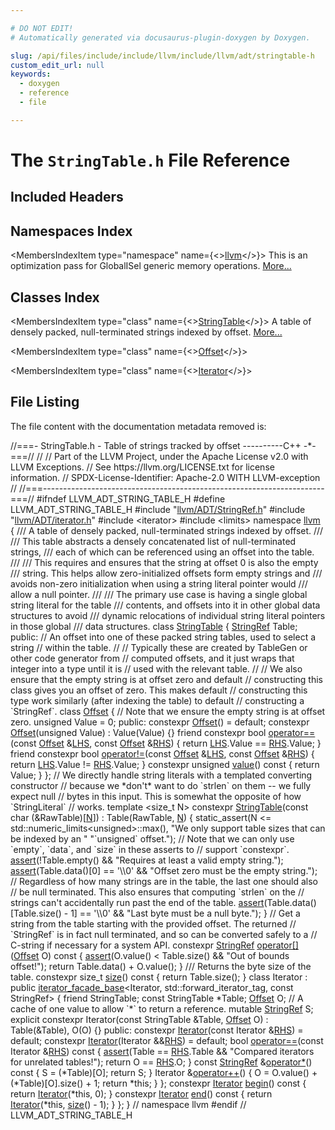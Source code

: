 ```yaml
---

# DO NOT EDIT!
# Automatically generated via docusaurus-plugin-doxygen by Doxygen.

slug: /api/files/include/include/llvm/include/llvm/adt/stringtable-h
custom_edit_url: null
keywords:
  - doxygen
  - reference
  - file

---
```





# The `StringTable.h` File Reference

<DoxygenPage pluginConfig={pluginConfig}>



## Included Headers

<IncludesList>
<IncludesListItem
  filePath="llvm/ADT/StringRef.h"
  permalink="/docs/api/files/include/include/llvm/include/llvm/adt/stringref-h"
  isLocal="true" />
<IncludesListItem
  filePath="llvm/ADT/iterator.h"
  permalink="/docs/api/files/include/include/llvm/include/llvm/adt/iterator-h"
  isLocal="true" />
<IncludesListItem
  filePath="iterator"
  permalink=""
  isLocal="false" />
<IncludesListItem
  filePath="limits"
  permalink=""
  isLocal="false" />
</IncludesList>

## Namespaces Index

<MembersIndex>

<MembersIndexItem
  type="namespace"
  name={<><a href="/docs/api/namespaces/llvm">llvm</a></>}>
This is an optimization pass for GlobalISel generic memory operations. <a href="/docs/api/namespaces/llvm/#details">More...</a>
</MembersIndexItem>

</MembersIndex>

## Classes Index

<MembersIndex>

<MembersIndexItem
  type="class"
  name={<><a href="/docs/api/classes/llvm/stringtable">StringTable</a></>}>
A table of densely packed, null-terminated strings indexed by offset. <a href="/docs/api/classes/llvm/stringtable/#details">More...</a>
</MembersIndexItem>

<MembersIndexItem
  type="class"
  name={<><a href="/docs/api/classes/llvm/stringtable/offset">Offset</a></>}>
</MembersIndexItem>

<MembersIndexItem
  type="class"
  name={<><a href="/docs/api/classes/llvm/stringtable/iterator">Iterator</a></>}>
</MembersIndexItem>

</MembersIndex>


## File Listing

The file content with the documentation metadata removed is:

<ProgramListing>

<Link id="l00001" /><CodeLine lineNumber="1"><Highlight kind="comment">//===- StringTable.h - Table of strings tracked by offset ----------C++ -&#42;-===//</Highlight><Highlight kind="normal"></Highlight></CodeLine>
<Link id="l00002" /><CodeLine lineNumber="2"><Highlight kind="normal"></Highlight><Highlight kind="comment">//</Highlight><Highlight kind="normal"></Highlight></CodeLine>
<Link id="l00003" /><CodeLine lineNumber="3"><Highlight kind="normal"></Highlight><Highlight kind="comment">// Part of the LLVM Project, under the Apache License v2.0 with LLVM Exceptions.</Highlight><Highlight kind="normal"></Highlight></CodeLine>
<Link id="l00004" /><CodeLine lineNumber="4"><Highlight kind="normal"></Highlight><Highlight kind="comment">// See https://llvm.org/LICENSE.txt for license information.</Highlight><Highlight kind="normal"></Highlight></CodeLine>
<Link id="l00005" /><CodeLine lineNumber="5"><Highlight kind="normal"></Highlight><Highlight kind="comment">// SPDX-License-Identifier: Apache-2.0 WITH LLVM-exception</Highlight><Highlight kind="normal"></Highlight></CodeLine>
<Link id="l00006" /><CodeLine lineNumber="6"><Highlight kind="normal"></Highlight><Highlight kind="comment">//</Highlight><Highlight kind="normal"></Highlight></CodeLine>
<Link id="l00007" /><CodeLine lineNumber="7"><Highlight kind="normal"></Highlight><Highlight kind="comment">//===----------------------------------------------------------------------===//</Highlight><Highlight kind="normal"></Highlight></CodeLine>
<Link id="l00008" /><CodeLine lineNumber="8"><Highlight kind="normal"></Highlight></CodeLine>
<Link id="l00009" /><CodeLine lineNumber="9"><Highlight kind="normal"></Highlight><Highlight kind="preprocessor">#ifndef LLVM&#95;ADT&#95;STRING&#95;TABLE&#95;H</Highlight><Highlight kind="normal"></Highlight></CodeLine>
<Link id="l00010" /><CodeLine lineNumber="10"><Highlight kind="normal"></Highlight><Highlight kind="preprocessor">#define LLVM&#95;ADT&#95;STRING&#95;TABLE&#95;H</Highlight><Highlight kind="normal"></Highlight></CodeLine>
<Link id="l00011" /><CodeLine lineNumber="11"><Highlight kind="normal"></Highlight></CodeLine>
<Link id="l00012" /><CodeLine lineNumber="12"><Highlight kind="normal"></Highlight><Highlight kind="preprocessor">#include &quot;<a href="/docs/api/files/include/include/llvm/include/llvm/adt/stringref-h">llvm/ADT/StringRef.h</a>&quot;</Highlight><Highlight kind="normal"></Highlight></CodeLine>
<Link id="l00013" /><CodeLine lineNumber="13"><Highlight kind="normal"></Highlight><Highlight kind="preprocessor">#include &quot;<a href="/docs/api/files/include/include/llvm/include/llvm/adt/iterator-h">llvm/ADT/iterator.h</a>&quot;</Highlight><Highlight kind="normal"></Highlight></CodeLine>
<Link id="l00014" /><CodeLine lineNumber="14"><Highlight kind="normal"></Highlight><Highlight kind="preprocessor">#include &lt;iterator&gt;</Highlight><Highlight kind="normal"></Highlight></CodeLine>
<Link id="l00015" /><CodeLine lineNumber="15"><Highlight kind="normal"></Highlight><Highlight kind="preprocessor">#include &lt;limits&gt;</Highlight><Highlight kind="normal"></Highlight></CodeLine>
<Link id="l00016" /><CodeLine lineNumber="16"><Highlight kind="normal"></Highlight></CodeLine>
<Link id="l00017" /><CodeLine lineNumber="17"><Highlight kind="normal"></Highlight><Highlight kind="keyword">namespace </Highlight><Highlight kind="normal"><a href="/docs/api/namespaces/llvm">llvm</a> &#123;</Highlight></CodeLine>
<Link id="l00018" /><CodeLine lineNumber="18"><Highlight kind="normal"></Highlight><Highlight kind="comment"></Highlight></CodeLine>
<Link id="l00019" /><CodeLine lineNumber="19"><Highlight kind="comment">/// A table of densely packed, null-terminated strings indexed by offset.</Highlight></CodeLine>
<Link id="l00020" /><CodeLine lineNumber="20"><Highlight kind="comment">///</Highlight></CodeLine>
<Link id="l00021" /><CodeLine lineNumber="21"><Highlight kind="comment">/// This table abstracts a densely concatenated list of null-terminated strings,</Highlight></CodeLine>
<Link id="l00022" /><CodeLine lineNumber="22"><Highlight kind="comment">/// each of which can be referenced using an offset into the table.</Highlight></CodeLine>
<Link id="l00023" /><CodeLine lineNumber="23"><Highlight kind="comment">///</Highlight></CodeLine>
<Link id="l00024" /><CodeLine lineNumber="24"><Highlight kind="comment">/// This requires and ensures that the string at offset 0 is also the empty</Highlight></CodeLine>
<Link id="l00025" /><CodeLine lineNumber="25"><Highlight kind="comment">/// string. This helps allow zero-initialized offsets form empty strings and</Highlight></CodeLine>
<Link id="l00026" /><CodeLine lineNumber="26"><Highlight kind="comment">/// avoids non-zero initialization when using a string literal pointer would</Highlight></CodeLine>
<Link id="l00027" /><CodeLine lineNumber="27"><Highlight kind="comment">/// allow a null pointer.</Highlight></CodeLine>
<Link id="l00028" /><CodeLine lineNumber="28"><Highlight kind="comment">///</Highlight></CodeLine>
<Link id="l00029" /><CodeLine lineNumber="29"><Highlight kind="comment">/// The primary use case is having a single global string literal for the table</Highlight></CodeLine>
<Link id="l00030" /><CodeLine lineNumber="30"><Highlight kind="comment">/// contents, and offsets into it in other global data structures to avoid</Highlight></CodeLine>
<Link id="l00031" /><CodeLine lineNumber="31"><Highlight kind="comment">/// dynamic relocations of individual string literal pointers in those global</Highlight></CodeLine>
<Link id="l00032" /><CodeLine lineNumber="32"><Highlight kind="comment">/// data structures.</Highlight><Highlight kind="normal"></Highlight></CodeLine>
<Link id="l00033" /><CodeLine lineNumber="33" lineLink="/docs/api/classes/llvm/stringtable"><Highlight kind="normal"></Highlight><Highlight kind="keyword">class </Highlight><Highlight kind="normal"><a href="/docs/api/classes/llvm/stringtable/#ae5ab7503eda2c197884a390d06969dc7">StringTable</a> &#123;</Highlight></CodeLine>
<Link id="l00034" /><CodeLine lineNumber="34"><Highlight kind="normal">  <a href="/docs/api/classes/llvm/stringref">StringRef</a> Table;</Highlight></CodeLine>
<Link id="l00035" /><CodeLine lineNumber="35"><Highlight kind="normal"></Highlight></CodeLine>
<Link id="l00036" /><CodeLine lineNumber="36"><Highlight kind="normal"></Highlight><Highlight kind="keyword">public</Highlight><Highlight kind="normal">:</Highlight></CodeLine>
<Link id="l00037" /><CodeLine lineNumber="37"><Highlight kind="normal">  </Highlight><Highlight kind="comment">// An offset into one of these packed string tables, used to select a string</Highlight><Highlight kind="normal"></Highlight></CodeLine>
<Link id="l00038" /><CodeLine lineNumber="38"><Highlight kind="normal">  </Highlight><Highlight kind="comment">// within the table.</Highlight><Highlight kind="normal"></Highlight></CodeLine>
<Link id="l00039" /><CodeLine lineNumber="39"><Highlight kind="normal">  </Highlight><Highlight kind="comment">//</Highlight><Highlight kind="normal"></Highlight></CodeLine>
<Link id="l00040" /><CodeLine lineNumber="40"><Highlight kind="normal">  </Highlight><Highlight kind="comment">// Typically these are created by TableGen or other code generator from</Highlight><Highlight kind="normal"></Highlight></CodeLine>
<Link id="l00041" /><CodeLine lineNumber="41"><Highlight kind="normal">  </Highlight><Highlight kind="comment">// computed offsets, and it just wraps that integer into a type until it is</Highlight><Highlight kind="normal"></Highlight></CodeLine>
<Link id="l00042" /><CodeLine lineNumber="42"><Highlight kind="normal">  </Highlight><Highlight kind="comment">// used with the relevant table.</Highlight><Highlight kind="normal"></Highlight></CodeLine>
<Link id="l00043" /><CodeLine lineNumber="43"><Highlight kind="normal">  </Highlight><Highlight kind="comment">//</Highlight><Highlight kind="normal"></Highlight></CodeLine>
<Link id="l00044" /><CodeLine lineNumber="44"><Highlight kind="normal">  </Highlight><Highlight kind="comment">// We also ensure that the empty string is at offset zero and default</Highlight><Highlight kind="normal"></Highlight></CodeLine>
<Link id="l00045" /><CodeLine lineNumber="45"><Highlight kind="normal">  </Highlight><Highlight kind="comment">// constructing this class gives you an offset of zero. This makes default</Highlight><Highlight kind="normal"></Highlight></CodeLine>
<Link id="l00046" /><CodeLine lineNumber="46"><Highlight kind="normal">  </Highlight><Highlight kind="comment">// constructing this type work similarly (after indexing the table) to default</Highlight><Highlight kind="normal"></Highlight></CodeLine>
<Link id="l00047" /><CodeLine lineNumber="47"><Highlight kind="normal">  </Highlight><Highlight kind="comment">// constructing a &#96;StringRef&#96;.</Highlight><Highlight kind="normal"></Highlight></CodeLine>
<Link id="l00048" /><CodeLine lineNumber="48" lineLink="/docs/api/classes/llvm/stringtable/offset"><Highlight kind="normal">  </Highlight><Highlight kind="keyword">class </Highlight><Highlight kind="normal"><a href="/docs/api/classes/llvm/stringtable/offset/#adcf9d70d3fa0fda9231651926aa39c91">Offset</a> &#123;</Highlight></CodeLine>
<Link id="l00049" /><CodeLine lineNumber="49"><Highlight kind="normal">    </Highlight><Highlight kind="comment">// Note that we ensure the empty string is at offset zero.</Highlight><Highlight kind="normal"></Highlight></CodeLine>
<Link id="l00050" /><CodeLine lineNumber="50"><Highlight kind="normal">    </Highlight><Highlight kind="keywordtype">unsigned</Highlight><Highlight kind="normal"> Value = 0;</Highlight></CodeLine>
<Link id="l00051" /><CodeLine lineNumber="51"><Highlight kind="normal"></Highlight></CodeLine>
<Link id="l00052" /><CodeLine lineNumber="52"><Highlight kind="normal">  </Highlight><Highlight kind="keyword">public</Highlight><Highlight kind="normal">:</Highlight></CodeLine>
<Link id="l00053" /><CodeLine lineNumber="53" lineLink="/docs/api/classes/llvm/stringtable/offset/#adcf9d70d3fa0fda9231651926aa39c91"><Highlight kind="normal">    </Highlight><Highlight kind="keyword">constexpr</Highlight><Highlight kind="normal"> <a href="/docs/api/classes/llvm/stringtable/offset/#adcf9d70d3fa0fda9231651926aa39c91">Offset</a>() = </Highlight><Highlight kind="keywordflow">default</Highlight><Highlight kind="normal">;</Highlight></CodeLine>
<Link id="l00054" /><CodeLine lineNumber="54" lineLink="/docs/api/classes/llvm/stringtable/offset/#a030d537f846148f1c6886e84f9705374"><Highlight kind="normal">    </Highlight><Highlight kind="keyword">constexpr</Highlight><Highlight kind="normal"> <a href="/docs/api/classes/llvm/stringtable/offset/#a030d537f846148f1c6886e84f9705374">Offset</a>(</Highlight><Highlight kind="keywordtype">unsigned</Highlight><Highlight kind="normal"> Value) : Value(Value) &#123;&#125;</Highlight></CodeLine>
<Link id="l00055" /><CodeLine lineNumber="55"><Highlight kind="normal"></Highlight></CodeLine>
<Link id="l00056" /><CodeLine lineNumber="56" lineLink="/docs/api/classes/llvm/stringtable/offset/#a4de71f0ed02e652781a25934c162e8b7"><Highlight kind="normal">    </Highlight><Highlight kind="keyword">friend</Highlight><Highlight kind="normal"> </Highlight><Highlight kind="keyword">constexpr</Highlight><Highlight kind="normal"> </Highlight><Highlight kind="keywordtype">bool</Highlight><Highlight kind="normal"> <a href="/docs/api/classes/llvm/stringtable/offset/#a4de71f0ed02e652781a25934c162e8b7">operator==</a>(</Highlight><Highlight kind="keyword">const</Highlight><Highlight kind="normal"> <a href="/docs/api/classes/llvm/stringtable/offset/#adcf9d70d3fa0fda9231651926aa39c91">Offset</a> &amp;<a href="/docs/api/files/lib/lib/target/lib/target/x86/x86partialreduction-cpp/#a9e1483f7215664a2315c53c3558d9a8d">LHS</a>, </Highlight><Highlight kind="keyword">const</Highlight><Highlight kind="normal"> <a href="/docs/api/classes/llvm/stringtable/offset/#adcf9d70d3fa0fda9231651926aa39c91">Offset</a> &amp;<a href="/docs/api/files/lib/lib/target/lib/target/x86/x86partialreduction-cpp/#a87b8bfbbe9d8f7146d7f20a5fb42efd0">RHS</a>) &#123;</Highlight></CodeLine>
<Link id="l00057" /><CodeLine lineNumber="57"><Highlight kind="normal">      </Highlight><Highlight kind="keywordflow">return</Highlight><Highlight kind="normal"> <a href="/docs/api/files/lib/lib/target/lib/target/x86/x86partialreduction-cpp/#a9e1483f7215664a2315c53c3558d9a8d">LHS</a>.Value == <a href="/docs/api/files/lib/lib/target/lib/target/x86/x86partialreduction-cpp/#a87b8bfbbe9d8f7146d7f20a5fb42efd0">RHS</a>.Value;</Highlight></CodeLine>
<Link id="l00058" /><CodeLine lineNumber="58"><Highlight kind="normal">    &#125;</Highlight></CodeLine>
<Link id="l00059" /><CodeLine lineNumber="59"><Highlight kind="normal"></Highlight></CodeLine>
<Link id="l00060" /><CodeLine lineNumber="60" lineLink="/docs/api/classes/llvm/stringtable/offset/#a85aaa80c013122ce86076e16f63d551d"><Highlight kind="normal">    </Highlight><Highlight kind="keyword">friend</Highlight><Highlight kind="normal"> </Highlight><Highlight kind="keyword">constexpr</Highlight><Highlight kind="normal"> </Highlight><Highlight kind="keywordtype">bool</Highlight><Highlight kind="normal"> <a href="/docs/api/classes/llvm/stringtable/offset/#a85aaa80c013122ce86076e16f63d551d">operator!=</a>(</Highlight><Highlight kind="keyword">const</Highlight><Highlight kind="normal"> <a href="/docs/api/classes/llvm/stringtable/offset/#adcf9d70d3fa0fda9231651926aa39c91">Offset</a> &amp;<a href="/docs/api/files/lib/lib/target/lib/target/x86/x86partialreduction-cpp/#a9e1483f7215664a2315c53c3558d9a8d">LHS</a>, </Highlight><Highlight kind="keyword">const</Highlight><Highlight kind="normal"> <a href="/docs/api/classes/llvm/stringtable/offset/#adcf9d70d3fa0fda9231651926aa39c91">Offset</a> &amp;<a href="/docs/api/files/lib/lib/target/lib/target/x86/x86partialreduction-cpp/#a87b8bfbbe9d8f7146d7f20a5fb42efd0">RHS</a>) &#123;</Highlight></CodeLine>
<Link id="l00061" /><CodeLine lineNumber="61"><Highlight kind="normal">      </Highlight><Highlight kind="keywordflow">return</Highlight><Highlight kind="normal"> <a href="/docs/api/files/lib/lib/target/lib/target/x86/x86partialreduction-cpp/#a9e1483f7215664a2315c53c3558d9a8d">LHS</a>.Value != <a href="/docs/api/files/lib/lib/target/lib/target/x86/x86partialreduction-cpp/#a87b8bfbbe9d8f7146d7f20a5fb42efd0">RHS</a>.Value;</Highlight></CodeLine>
<Link id="l00062" /><CodeLine lineNumber="62"><Highlight kind="normal">    &#125;</Highlight></CodeLine>
<Link id="l00063" /><CodeLine lineNumber="63"><Highlight kind="normal"></Highlight></CodeLine>
<Link id="l00064" /><CodeLine lineNumber="64" lineLink="/docs/api/classes/llvm/stringtable/offset/#a0a8d8fb59eac0f387562513f8946e73e"><Highlight kind="normal">    </Highlight><Highlight kind="keyword">constexpr</Highlight><Highlight kind="normal"> </Highlight><Highlight kind="keywordtype">unsigned</Highlight><Highlight kind="normal"> <a href="/docs/api/classes/llvm/stringtable/offset/#a0a8d8fb59eac0f387562513f8946e73e">value</a>()</Highlight><Highlight kind="keyword"> const </Highlight><Highlight kind="normal">&#123; </Highlight><Highlight kind="keywordflow">return</Highlight><Highlight kind="normal"> Value; &#125;</Highlight></CodeLine>
<Link id="l00065" /><CodeLine lineNumber="65"><Highlight kind="normal">  &#125;;</Highlight></CodeLine>
<Link id="l00066" /><CodeLine lineNumber="66"><Highlight kind="normal"></Highlight></CodeLine>
<Link id="l00067" /><CodeLine lineNumber="67"><Highlight kind="normal">  </Highlight><Highlight kind="comment">// We directly handle string literals with a templated converting constructor</Highlight><Highlight kind="normal"></Highlight></CodeLine>
<Link id="l00068" /><CodeLine lineNumber="68"><Highlight kind="normal">  </Highlight><Highlight kind="comment">// because we &#42;don&#39;t&#42; want to do &#96;strlen&#96; on them -- we fully expect null</Highlight><Highlight kind="normal"></Highlight></CodeLine>
<Link id="l00069" /><CodeLine lineNumber="69"><Highlight kind="normal">  </Highlight><Highlight kind="comment">// bytes in this input. This is somewhat the opposite of how &#96;StringLiteral&#96;</Highlight><Highlight kind="normal"></Highlight></CodeLine>
<Link id="l00070" /><CodeLine lineNumber="70"><Highlight kind="normal">  </Highlight><Highlight kind="comment">// works.</Highlight><Highlight kind="normal"></Highlight></CodeLine>
<Link id="l00071" /><CodeLine lineNumber="71"><Highlight kind="normal">  </Highlight><Highlight kind="keyword">template</Highlight><Highlight kind="normal"> &lt;</Highlight><Highlight kind="keywordtype">size&#95;t</Highlight><Highlight kind="normal"> N&gt;</Highlight></CodeLine>
<Link id="l00072" /><CodeLine lineNumber="72" lineLink="/docs/api/classes/llvm/stringtable/#ae5ab7503eda2c197884a390d06969dc7"><Highlight kind="normal">  </Highlight><Highlight kind="keyword">constexpr</Highlight><Highlight kind="normal"> <a href="/docs/api/classes/llvm/stringtable/#ae5ab7503eda2c197884a390d06969dc7">StringTable</a>(</Highlight><Highlight kind="keyword">const</Highlight><Highlight kind="normal"> </Highlight><Highlight kind="keywordtype">char</Highlight><Highlight kind="normal"> (&amp;RawTable)&#91;<a href="/docs/api/files/lib/lib/support/regcomp-c/#a0240ac851181b84ac374872dc5434ee4">N</a>&#93;) : Table(RawTable, <a href="/docs/api/files/lib/lib/support/regcomp-c/#a0240ac851181b84ac374872dc5434ee4">N</a>) &#123;</Highlight></CodeLine>
<Link id="l00073" /><CodeLine lineNumber="73"><Highlight kind="normal">    </Highlight><Highlight kind="keyword">static&#95;assert</Highlight><Highlight kind="normal">(N &lt;= std::numeric&#95;limits&lt;unsigned&gt;::max(),</Highlight></CodeLine>
<Link id="l00074" /><CodeLine lineNumber="74"><Highlight kind="normal">                  </Highlight><Highlight kind="stringliteral">&quot;We only support table sizes that can be indexed by an &quot;</Highlight><Highlight kind="normal"></Highlight></CodeLine>
<Link id="l00075" /><CodeLine lineNumber="75"><Highlight kind="normal">                  </Highlight><Highlight kind="stringliteral">&quot;&#96;unsigned&#96; offset.&quot;</Highlight><Highlight kind="normal">);</Highlight></CodeLine>
<Link id="l00076" /><CodeLine lineNumber="76"><Highlight kind="normal"></Highlight></CodeLine>
<Link id="l00077" /><CodeLine lineNumber="77"><Highlight kind="normal">    </Highlight><Highlight kind="comment">// Note that we can only use &#96;empty&#96;, &#96;data&#96;, and &#96;size&#96; in these asserts to</Highlight><Highlight kind="normal"></Highlight></CodeLine>
<Link id="l00078" /><CodeLine lineNumber="78"><Highlight kind="normal">    </Highlight><Highlight kind="comment">// support &#96;constexpr&#96;.</Highlight><Highlight kind="normal"></Highlight></CodeLine>
<Link id="l00079" /><CodeLine lineNumber="79"><Highlight kind="normal">    <a href="/docs/api/files/lib/lib/target/lib/target/amdgpu/silowercontrolflow-cpp/#a4868c5d81c5ccc98c47aeab6244346a0">assert</a>(!Table.empty() &amp;&amp; </Highlight><Highlight kind="stringliteral">&quot;Requires at least a valid empty string.&quot;</Highlight><Highlight kind="normal">);</Highlight></CodeLine>
<Link id="l00080" /><CodeLine lineNumber="80"><Highlight kind="normal">    <a href="/docs/api/files/lib/lib/target/lib/target/amdgpu/silowercontrolflow-cpp/#a4868c5d81c5ccc98c47aeab6244346a0">assert</a>(Table.data()&#91;0&#93; == </Highlight><Highlight kind="charliteral">&#39;\\0&#39;</Highlight><Highlight kind="normal"> &amp;&amp; </Highlight><Highlight kind="stringliteral">&quot;Offset zero must be the empty string.&quot;</Highlight><Highlight kind="normal">);</Highlight></CodeLine>
<Link id="l00081" /><CodeLine lineNumber="81"><Highlight kind="normal">    </Highlight><Highlight kind="comment">// Regardless of how many strings are in the table, the last one should also</Highlight><Highlight kind="normal"></Highlight></CodeLine>
<Link id="l00082" /><CodeLine lineNumber="82"><Highlight kind="normal">    </Highlight><Highlight kind="comment">// be null terminated. This also ensures that computing &#96;strlen&#96; on the</Highlight><Highlight kind="normal"></Highlight></CodeLine>
<Link id="l00083" /><CodeLine lineNumber="83"><Highlight kind="normal">    </Highlight><Highlight kind="comment">// strings can&#39;t accidentally run past the end of the table.</Highlight><Highlight kind="normal"></Highlight></CodeLine>
<Link id="l00084" /><CodeLine lineNumber="84"><Highlight kind="normal">    <a href="/docs/api/files/lib/lib/target/lib/target/amdgpu/silowercontrolflow-cpp/#a4868c5d81c5ccc98c47aeab6244346a0">assert</a>(Table.data()&#91;Table.size() - 1&#93; == </Highlight><Highlight kind="charliteral">&#39;\\0&#39;</Highlight><Highlight kind="normal"> &amp;&amp;</Highlight></CodeLine>
<Link id="l00085" /><CodeLine lineNumber="85"><Highlight kind="normal">           </Highlight><Highlight kind="stringliteral">&quot;Last byte must be a null byte.&quot;</Highlight><Highlight kind="normal">);</Highlight></CodeLine>
<Link id="l00086" /><CodeLine lineNumber="86"><Highlight kind="normal">  &#125;</Highlight></CodeLine>
<Link id="l00087" /><CodeLine lineNumber="87"><Highlight kind="normal"></Highlight></CodeLine>
<Link id="l00088" /><CodeLine lineNumber="88"><Highlight kind="normal">  </Highlight><Highlight kind="comment">// Get a string from the table starting with the provided offset. The returned</Highlight><Highlight kind="normal"></Highlight></CodeLine>
<Link id="l00089" /><CodeLine lineNumber="89"><Highlight kind="normal">  </Highlight><Highlight kind="comment">// &#96;StringRef&#96; is in fact null terminated, and so can be converted safely to a</Highlight><Highlight kind="normal"></Highlight></CodeLine>
<Link id="l00090" /><CodeLine lineNumber="90"><Highlight kind="normal">  </Highlight><Highlight kind="comment">// C-string if necessary for a system API.</Highlight><Highlight kind="normal"></Highlight></CodeLine>
<Link id="l00091" /><CodeLine lineNumber="91" lineLink="/docs/api/classes/llvm/stringtable/#a2240ec409b8b0307552faee3bd862e13"><Highlight kind="normal">  </Highlight><Highlight kind="keyword">constexpr</Highlight><Highlight kind="normal"> <a href="/docs/api/classes/llvm/stringref">StringRef</a> <a href="/docs/api/classes/llvm/stringtable/#a2240ec409b8b0307552faee3bd862e13">operator&#91;&#93;</a>(<a href="/docs/api/classes/llvm/stringtable/offset">Offset</a> O)</Highlight><Highlight kind="keyword"> const </Highlight><Highlight kind="normal">&#123;</Highlight></CodeLine>
<Link id="l00092" /><CodeLine lineNumber="92"><Highlight kind="normal">    <a href="/docs/api/files/lib/lib/target/lib/target/amdgpu/silowercontrolflow-cpp/#a4868c5d81c5ccc98c47aeab6244346a0">assert</a>(O.value() &lt; Table.size() &amp;&amp; </Highlight><Highlight kind="stringliteral">&quot;Out of bounds offset!&quot;</Highlight><Highlight kind="normal">);</Highlight></CodeLine>
<Link id="l00093" /><CodeLine lineNumber="93"><Highlight kind="normal">    </Highlight><Highlight kind="keywordflow">return</Highlight><Highlight kind="normal"> Table.data() + O.value();</Highlight></CodeLine>
<Link id="l00094" /><CodeLine lineNumber="94"><Highlight kind="normal">  &#125;</Highlight></CodeLine>
<Link id="l00095" /><CodeLine lineNumber="95"><Highlight kind="normal"></Highlight><Highlight kind="comment"></Highlight></CodeLine>
<Link id="l00096" /><CodeLine lineNumber="96"><Highlight kind="comment">  /// Returns the byte size of the table.</Highlight><Highlight kind="normal"></Highlight></CodeLine>
<Link id="l00097" /><CodeLine lineNumber="97" lineLink="/docs/api/classes/llvm/stringtable/#a1c25d62b8c2016835a39cd4b64151802"><Highlight kind="normal">  </Highlight><Highlight kind="keyword">constexpr</Highlight><Highlight kind="normal"> </Highlight><Highlight kind="keywordtype">size&#95;t</Highlight><Highlight kind="normal"> <a href="/docs/api/classes/llvm/stringtable/#a1c25d62b8c2016835a39cd4b64151802">size</a>()</Highlight><Highlight kind="keyword"> const </Highlight><Highlight kind="normal">&#123; </Highlight><Highlight kind="keywordflow">return</Highlight><Highlight kind="normal"> Table.size(); &#125;</Highlight></CodeLine>
<Link id="l00098" /><CodeLine lineNumber="98"><Highlight kind="normal"></Highlight></CodeLine>
<Link id="l00099" /><CodeLine lineNumber="99" lineLink="/docs/api/classes/llvm/stringtable/iterator"><Highlight kind="normal">  </Highlight><Highlight kind="keyword">class </Highlight><Highlight kind="normal">Iterator</Highlight></CodeLine>
<Link id="l00100" /><CodeLine lineNumber="100"><Highlight kind="normal">      : </Highlight><Highlight kind="keyword">public</Highlight><Highlight kind="normal"> <a href="/docs/api/classes/llvm/iterator-facade-base">iterator&#95;facade&#95;base</a>&lt;Iterator, std::forward&#95;iterator&#95;tag,</Highlight></CodeLine>
<Link id="l00101" /><CodeLine lineNumber="101"><Highlight kind="normal">                                    const StringRef&gt; &#123;</Highlight></CodeLine>
<Link id="l00102" /><CodeLine lineNumber="102"><Highlight kind="normal">    </Highlight><Highlight kind="keyword">friend</Highlight><Highlight kind="normal"> StringTable;</Highlight></CodeLine>
<Link id="l00103" /><CodeLine lineNumber="103"><Highlight kind="normal"></Highlight></CodeLine>
<Link id="l00104" /><CodeLine lineNumber="104"><Highlight kind="normal">    </Highlight><Highlight kind="keyword">const</Highlight><Highlight kind="normal"> StringTable &#42;Table;</Highlight></CodeLine>
<Link id="l00105" /><CodeLine lineNumber="105"><Highlight kind="normal">    <a href="/docs/api/classes/llvm/stringtable/offset">Offset</a> O;</Highlight></CodeLine>
<Link id="l00106" /><CodeLine lineNumber="106"><Highlight kind="normal"></Highlight></CodeLine>
<Link id="l00107" /><CodeLine lineNumber="107"><Highlight kind="normal">    </Highlight><Highlight kind="comment">// A cache of one value to allow &#96;&#42;&#96; to return a reference.</Highlight><Highlight kind="normal"></Highlight></CodeLine>
<Link id="l00108" /><CodeLine lineNumber="108"><Highlight kind="normal">    </Highlight><Highlight kind="keyword">mutable</Highlight><Highlight kind="normal"> <a href="/docs/api/classes/llvm/stringref">StringRef</a> S;</Highlight></CodeLine>
<Link id="l00109" /><CodeLine lineNumber="109"><Highlight kind="normal"></Highlight></CodeLine>
<Link id="l00110" /><CodeLine lineNumber="110"><Highlight kind="normal">    </Highlight><Highlight kind="keyword">explicit</Highlight><Highlight kind="normal"> </Highlight><Highlight kind="keyword">constexpr</Highlight><Highlight kind="normal"> Iterator(</Highlight><Highlight kind="keyword">const</Highlight><Highlight kind="normal"> StringTable &amp;Table, <a href="/docs/api/classes/llvm/stringtable/offset">Offset</a> O)</Highlight></CodeLine>
<Link id="l00111" /><CodeLine lineNumber="111"><Highlight kind="normal">        : Table(&amp;Table), O(O) &#123;&#125;</Highlight></CodeLine>
<Link id="l00112" /><CodeLine lineNumber="112"><Highlight kind="normal"></Highlight></CodeLine>
<Link id="l00113" /><CodeLine lineNumber="113"><Highlight kind="normal">  </Highlight><Highlight kind="keyword">public</Highlight><Highlight kind="normal">:</Highlight></CodeLine>
<Link id="l00114" /><CodeLine lineNumber="114" lineLink="/docs/api/classes/llvm/stringtable/iterator/#aeff861167172619d2ddac0ab5c73379b"><Highlight kind="normal">    </Highlight><Highlight kind="keyword">constexpr</Highlight><Highlight kind="normal"> <a href="/docs/api/classes/llvm/stringtable/iterator/#aeff861167172619d2ddac0ab5c73379b">Iterator</a>(</Highlight><Highlight kind="keyword">const</Highlight><Highlight kind="normal"> Iterator &amp;<a href="/docs/api/files/lib/lib/target/lib/target/x86/x86partialreduction-cpp/#a87b8bfbbe9d8f7146d7f20a5fb42efd0">RHS</a>) = </Highlight><Highlight kind="keywordflow">default</Highlight><Highlight kind="normal">;</Highlight></CodeLine>
<Link id="l00115" /><CodeLine lineNumber="115" lineLink="/docs/api/classes/llvm/stringtable/iterator/#a8389dca1fcf329d6fb83744f79b19444"><Highlight kind="normal">    </Highlight><Highlight kind="keyword">constexpr</Highlight><Highlight kind="normal"> <a href="/docs/api/classes/llvm/stringtable/iterator/#a8389dca1fcf329d6fb83744f79b19444">Iterator</a>(Iterator &amp;&amp;<a href="/docs/api/files/lib/lib/target/lib/target/x86/x86partialreduction-cpp/#a87b8bfbbe9d8f7146d7f20a5fb42efd0">RHS</a>) = </Highlight><Highlight kind="keywordflow">default</Highlight><Highlight kind="normal">;</Highlight></CodeLine>
<Link id="l00116" /><CodeLine lineNumber="116"><Highlight kind="normal"></Highlight></CodeLine>
<Link id="l00117" /><CodeLine lineNumber="117" lineLink="/docs/api/classes/llvm/stringtable/iterator/#a0836896eebb5c2842e898bbbea113999"><Highlight kind="normal">    </Highlight><Highlight kind="keywordtype">bool</Highlight><Highlight kind="normal"> <a href="/docs/api/classes/llvm/stringtable/iterator/#a0836896eebb5c2842e898bbbea113999">operator==</a>(</Highlight><Highlight kind="keyword">const</Highlight><Highlight kind="normal"> Iterator &amp;<a href="/docs/api/files/lib/lib/target/lib/target/x86/x86partialreduction-cpp/#a87b8bfbbe9d8f7146d7f20a5fb42efd0">RHS</a>)</Highlight><Highlight kind="keyword"> const </Highlight><Highlight kind="normal">&#123;</Highlight></CodeLine>
<Link id="l00118" /><CodeLine lineNumber="118"><Highlight kind="normal">      <a href="/docs/api/files/lib/lib/target/lib/target/amdgpu/silowercontrolflow-cpp/#a4868c5d81c5ccc98c47aeab6244346a0">assert</a>(Table == <a href="/docs/api/files/lib/lib/target/lib/target/x86/x86partialreduction-cpp/#a87b8bfbbe9d8f7146d7f20a5fb42efd0">RHS</a>.Table &amp;&amp; </Highlight><Highlight kind="stringliteral">&quot;Compared iterators for unrelated tables!&quot;</Highlight><Highlight kind="normal">);</Highlight></CodeLine>
<Link id="l00119" /><CodeLine lineNumber="119"><Highlight kind="normal">      </Highlight><Highlight kind="keywordflow">return</Highlight><Highlight kind="normal"> O == <a href="/docs/api/files/lib/lib/target/lib/target/x86/x86partialreduction-cpp/#a87b8bfbbe9d8f7146d7f20a5fb42efd0">RHS</a>.O;</Highlight></CodeLine>
<Link id="l00120" /><CodeLine lineNumber="120"><Highlight kind="normal">    &#125;</Highlight></CodeLine>
<Link id="l00121" /><CodeLine lineNumber="121"><Highlight kind="normal"></Highlight></CodeLine>
<Link id="l00122" /><CodeLine lineNumber="122" lineLink="/docs/api/classes/llvm/stringtable/iterator/#a30256702365712d287bbcc0d0567d6e6"><Highlight kind="normal">    </Highlight><Highlight kind="keyword">const</Highlight><Highlight kind="normal"> <a href="/docs/api/classes/llvm/stringref">StringRef</a> &amp;<a href="/docs/api/classes/llvm/stringtable/iterator/#a30256702365712d287bbcc0d0567d6e6">operator&#42;</a>()</Highlight><Highlight kind="keyword"> const </Highlight><Highlight kind="normal">&#123;</Highlight></CodeLine>
<Link id="l00123" /><CodeLine lineNumber="123"><Highlight kind="normal">      S = (&#42;Table)&#91;O&#93;;</Highlight></CodeLine>
<Link id="l00124" /><CodeLine lineNumber="124"><Highlight kind="normal">      </Highlight><Highlight kind="keywordflow">return</Highlight><Highlight kind="normal"> S;</Highlight></CodeLine>
<Link id="l00125" /><CodeLine lineNumber="125"><Highlight kind="normal">    &#125;</Highlight></CodeLine>
<Link id="l00126" /><CodeLine lineNumber="126"><Highlight kind="normal"></Highlight></CodeLine>
<Link id="l00127" /><CodeLine lineNumber="127" lineLink="/docs/api/classes/llvm/stringtable/iterator/#a152825b51f11fd23403426c683cbc0f7"><Highlight kind="normal">    Iterator &amp;<a href="/docs/api/classes/llvm/stringtable/iterator/#a152825b51f11fd23403426c683cbc0f7">operator++</a>() &#123;</Highlight></CodeLine>
<Link id="l00128" /><CodeLine lineNumber="128"><Highlight kind="normal">      O = O.value() + (&#42;Table)&#91;O&#93;.size() + 1;</Highlight></CodeLine>
<Link id="l00129" /><CodeLine lineNumber="129"><Highlight kind="normal">      </Highlight><Highlight kind="keywordflow">return</Highlight><Highlight kind="normal"> &#42;</Highlight><Highlight kind="keyword">this</Highlight><Highlight kind="normal">;</Highlight></CodeLine>
<Link id="l00130" /><CodeLine lineNumber="130"><Highlight kind="normal">    &#125;</Highlight></CodeLine>
<Link id="l00131" /><CodeLine lineNumber="131"><Highlight kind="normal">  &#125;;</Highlight></CodeLine>
<Link id="l00132" /><CodeLine lineNumber="132"><Highlight kind="normal"></Highlight></CodeLine>
<Link id="l00133" /><CodeLine lineNumber="133" lineLink="/docs/api/classes/llvm/stringtable/#a7e711f0dcf38a820136314bc865a4a88"><Highlight kind="normal">  </Highlight><Highlight kind="keyword">constexpr</Highlight><Highlight kind="normal"> <a href="/docs/api/classes/llvm/stringtable/iterator">Iterator</a> <a href="/docs/api/classes/llvm/stringtable/#a7e711f0dcf38a820136314bc865a4a88">begin</a>()</Highlight><Highlight kind="keyword"> const </Highlight><Highlight kind="normal">&#123; </Highlight><Highlight kind="keywordflow">return</Highlight><Highlight kind="normal"> <a href="/docs/api/classes/llvm/stringtable/iterator">Iterator</a>(&#42;</Highlight><Highlight kind="keyword">this</Highlight><Highlight kind="normal">, 0); &#125;</Highlight></CodeLine>
<Link id="l00134" /><CodeLine lineNumber="134" lineLink="/docs/api/classes/llvm/stringtable/#aa95d72018c61af80088bf4bab11e3e3a"><Highlight kind="normal">  </Highlight><Highlight kind="keyword">constexpr</Highlight><Highlight kind="normal"> <a href="/docs/api/classes/llvm/stringtable/iterator">Iterator</a> <a href="/docs/api/classes/llvm/stringtable/#aa95d72018c61af80088bf4bab11e3e3a">end</a>()</Highlight><Highlight kind="keyword"> const </Highlight><Highlight kind="normal">&#123; </Highlight><Highlight kind="keywordflow">return</Highlight><Highlight kind="normal"> <a href="/docs/api/classes/llvm/stringtable/iterator">Iterator</a>(&#42;</Highlight><Highlight kind="keyword">this</Highlight><Highlight kind="normal">, <a href="/docs/api/classes/llvm/stringtable/#a1c25d62b8c2016835a39cd4b64151802">size</a>() - 1); &#125;</Highlight></CodeLine>
<Link id="l00135" /><CodeLine lineNumber="135"><Highlight kind="normal">&#125;;</Highlight></CodeLine>
<Link id="l00136" /><CodeLine lineNumber="136"><Highlight kind="normal"></Highlight></CodeLine>
<Link id="l00137" /><CodeLine lineNumber="137"><Highlight kind="normal">&#125; </Highlight><Highlight kind="comment">// namespace llvm</Highlight><Highlight kind="normal"></Highlight></CodeLine>
<Link id="l00138" /><CodeLine lineNumber="138"><Highlight kind="normal"></Highlight></CodeLine>
<Link id="l00139" /><CodeLine lineNumber="139"><Highlight kind="normal"></Highlight><Highlight kind="preprocessor">#endif </Highlight><Highlight kind="comment">// LLVM&#95;ADT&#95;STRING&#95;TABLE&#95;H</Highlight><Highlight kind="normal"></Highlight></CodeLine>

</ProgramListing>


</DoxygenPage>
